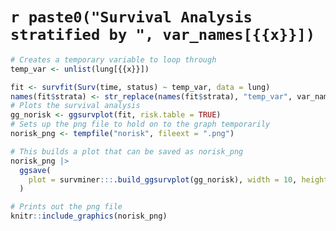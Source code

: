 \newpage

# `r paste0("Survival Analysis stratified by ", var_names[{{x}}])`

```{r, echo = FALSE}
# Creates a temporary variable to loop through
temp_var <- unlist(lung[{{x}}])

fit <- survfit(Surv(time, status) ~ temp_var, data = lung)
names(fit$strata) <- str_replace(names(fit$strata), "temp_var", var_names[{{x}}])
# Plots the survival analysis
gg_norisk <- ggsurvplot(fit, risk.table = TRUE)
# Sets up the png file to hold on to the graph temporarily
norisk_png <- tempfile("norisk", fileext = ".png")

# This builds a plot that can be saved as norisk_png
norisk_png |>
  ggsave(
    plot = survminer:::.build_ggsurvplot(gg_norisk), width = 10, height = 10
  )

# Prints out the png file
knitr::include_graphics(norisk_png)
```

\newpage
